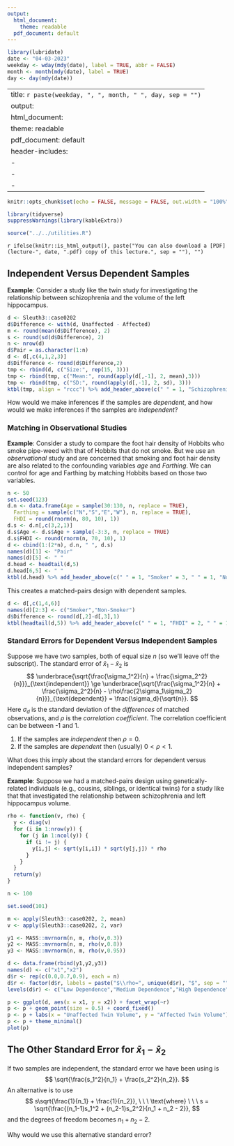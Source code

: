 ```yaml
---
output:
  html_document: 
    theme: readable
  pdf_document: default
---
```


```r
library(lubridate)
date <- "04-03-2023"
weekday <- wday(mdy(date), label = TRUE, abbr = FALSE)
month <- month(mdy(date), label = TRUE)
day <- day(mdy(date))
```

---
title: `r paste(weekday, ", ", month, " ", day, sep = "")`
output:
  html_document: 
    theme: readable
  pdf_document: default
header-includes:
  - \usepackage{float}
  - \usepackage{booktabs}
  - \usepackage{array}
---

```r
knitr::opts_chunk$set(echo = FALSE, message = FALSE, out.width = "100%", fig.align = "center", cache = FALSE, dev = ifelse(knitr::is_html_output(), "png", "pdf"))
```

```r
library(tidyverse)
suppressWarnings(library(kableExtra))
```

```r
source("../../utilities.R")
```

`r ifelse(knitr::is_html_output(), paste("You can also download a [PDF](lecture-", date, ".pdf) copy of this lecture.", sep = ""), "")`



## Independent Versus Dependent Samples

**Example**: Consider a study like the twin study for investigating the relationship between schizophrenia and the volume of the left hippocampus.
```r
d <- Sleuth3::case0202
d$Difference <- with(d, Unaffected - Affected)
m <- round(mean(d$Difference), 2)
s <- round(sd(d$Difference), 2)
n <- nrow(d)
d$Pair = as.character(1:n)
d <- d[,c(4,1,2,3)]
d$Difference <- round(d$Difference,2)
tmp <- rbind(d, c("Size:", rep(15, 3)))
tmp <- rbind(tmp, c("Mean:", round(apply(d[,-1], 2, mean),3)))
tmp <- rbind(tmp, c("SD:", round(apply(d[,-1], 2, sd), 3)))
ktbl(tmp, align = "rccc") %>% add_header_above(c(" " = 1, "Schizophrenia" = 2, " " = 1))
```
How would we make inferences if the samples are *dependent*, and how would we make inferences if the samples are *independent*? 

\pagebreak

### Matching in Observational Studies

**Example**: Consider a study to compare the foot hair density of Hobbits who smoke pipe-weed with that of Hobbits that do not smoke. But we use an *observational* study and are concerned that smoking and foot hair density are also related to the confounding variables *age* and *Farthing*. We can control for age and Farthing by matching Hobbits based on those two variables. 
```r
n <- 50
set.seed(123)
d.n <- data.frame(Age = sample(30:130, n, replace = TRUE), 
  Farthing = sample(c("N","S","E","W"), n, replace = TRUE),
  FHDI = round(rnorm(n, 80, 10), 1))
d.s <- d.n[,c(3,2,1)]
d.s$Age <- d.s$Age + sample(-3:3, n, replace = TRUE)
d.s$FHDI <- round(rnorm(n, 70, 10), 1)
d <- cbind(1:(2*n), d.n, " ", d.s)
names(d)[1] <- "Pair"
names(d)[5] <- " "
d.head <- headtail(d,5)
d.head[6,5] <- " "
ktbl(d.head) %>% add_header_above(c(" " = 1, "Smoker" = 3, " " = 1, "Non-Smoker" = 3))
```
This creates a matched-pairs design with dependent samples.
```r
d <- d[,c(1,4,6)]
names(d)[2:3] <- c("Smoker","Non-Smoker")
d$Difference <- round(d[,2]-d[,3],1)
ktbl(headtail(d,5)) %>% add_header_above(c(" " = 1, "FHDI" = 2, " " = 1))
```

\pagebreak

### Standard Errors for Dependent Versus Independent Samples

Suppose we have two samples, both of equal size $n$ (so we'll leave off the subscript). The standard error of $\bar{x}_1-\bar{x}_2$ is
$$
	\underbrace{\sqrt{\frac{\sigma_1^2}{n} + \frac{\sigma_2^2}{n}}}_{\text{independent}} \ge 
	\underbrace{\sqrt{\frac{\sigma_1^2}{n} + \frac{\sigma_2^2}{n} - \rho\frac{2\sigma_1\sigma_2}{n}}}_{\text{dependent}} = \frac{\sigma_d}{\sqrt{n}}.
$$
Here $\sigma_d$ is the standard deviation of the *differences* of matched observations, and $\rho$ is the *correlation coefficient*. The correlation coefficient can be between -1 and 1. 

1. If the samples are *independent* then $\rho = 0$.
0. If the samples are *dependent* then (usually) $0 < \rho < 1$.

What does this imply about the standard errors for dependent versus independent samples? 

**Example**: Suppose we had a matched-pairs design using genetically-related individuals (e.g., cousins, siblings, or identical twins) for a study like that that investigated the relationship between schizophrenia and left hippocampus volume. 
```r
rho <- function(v, rho) {
  y <- diag(v)
  for (i in 1:nrow(y)) {
    for (j in 1:ncol(y)) {
      if (i != j) {
        y[i,j] <- sqrt(y[i,i]) * sqrt(y[j,j]) * rho   
      }
    }
  }
  return(y)
}

n <- 100

set.seed(101)

m <- apply(Sleuth3::case0202, 2, mean)
v <- apply(Sleuth3::case0202, 2, var)

y1 <- MASS::mvrnorm(n, m, rho(v,0.3))
y2 <- MASS::mvrnorm(n, m, rho(v,0.8))
y3 <- MASS::mvrnorm(n, m, rho(v,0.95))

d <- data.frame(rbind(y1,y2,y3))
names(d) <- c("x1","x2")
d$r <- rep(c(0.0,0.7,0.9), each = n)
d$r <- factor(d$r, labels = paste("$\\rho=", unique(d$r), "$", sep = ""))
levels(d$r) <- c("Low Dependence","Medium Dependence","High Dependence")

p <- ggplot(d, aes(x = x1, y = x2)) + facet_wrap(~r)
p <- p + geom_point(size = 0.5) + coord_fixed()
p <- p + labs(x = "Unaffected Twin Volume", y = "Affected Twin Volume")
p <- p + theme_minimal()
plot(p)
```

\pagebreak

## The Other Standard Error for $\bar{x}_1-\bar{x}_2$

If two samples are independent, the standard error we have been using is
$$
  \sqrt{\frac{s_1^2}{n_1} + \frac{s_2^2}{n_2}}.
$$
An alternative is to use
$$
  s\sqrt{\frac{1}{n_1} + \frac{1}{n_2}}, \ \ \ \text{where} \ \ \ s = \sqrt{\frac{(n_1-1)s_1^2 + (n_2-1)s_2^2}{n_1 + n_2 - 2}},
$$
and the degrees of freedom becomes $n_1 + n_2 - 2$.

Why would we use this alternative standard error? 

